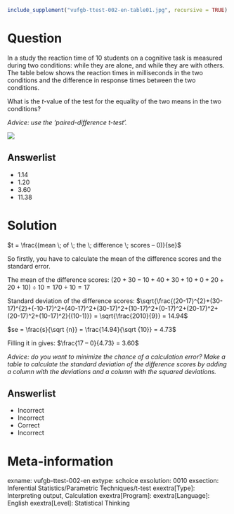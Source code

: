 ```{r, echo = FALSE, results = "hide"}
include_supplement("vufgb-ttest-002-en-table01.jpg", recursive = TRUE)
```

Question
========

In a study the reaction time of 10 students on a cognitive task is measured during two conditions: while they are alone, and while they are with others. The table below shows the reaction times in milliseconds in the two conditions and the difference in response times between the two conditions.

What is the *t*-value of the test for the equality of the two means in the two conditions?

*Advice: use the ‘paired-difference *t*-test’.*


![](vufgb-ttest-002-en-table01.jpg)
  
Answerlist
----------
* 1.14
* 1.20
* 3.60
* 11.38

Solution
========

$t = \frac{(mean \; of \; the \; difference \; scores – 0)}{se}$ 

So firstly, you have to calculate the mean of the difference scores and the standard error. 

The mean of the difference scores: $(20+30-10+40+30+10+0+20+20+10) \div 10 = 170 \div 10 = 17$

Standard deviation of the difference scores: $\sqrt{\frac{(20-17)^{2}+(30-17)^{2}+(-10-17)^2+(40-17)^2+(30-17)^2+(10-17)^2+(0-17)^2+(20-17)^2+(20-17)^2+(10-17)^2}{(10-1)}} = \sqrt{\frac{2010}{9}} = 14.94$

$se = \frac{s}{\sqrt {n}} = \frac{14.94}{\sqrt {10}} = 4.73$

Filling it in gives: $\frac{17 – 0}{4.73} = 3.60$

*Advice: do you want to minimize the chance of a calculation error? Make a table to calculate the standard deviation of the difference scores by adding a column with the deviations and a column with the squared deviations.*

Answerlist
----------
* Incorrect
* Incorrect
* Correct
* Incorrect

Meta-information
================
exname: vufgb-ttest-002-en
extype: schoice
exsolution: 0010
exsection: Inferential Statistics/Parametric Techniques/t-test
exextra[Type]: Interpreting output, Calculation
exextra[Program]: 
exextra[Language]: English
exextra[Level]: Statistical Thinking